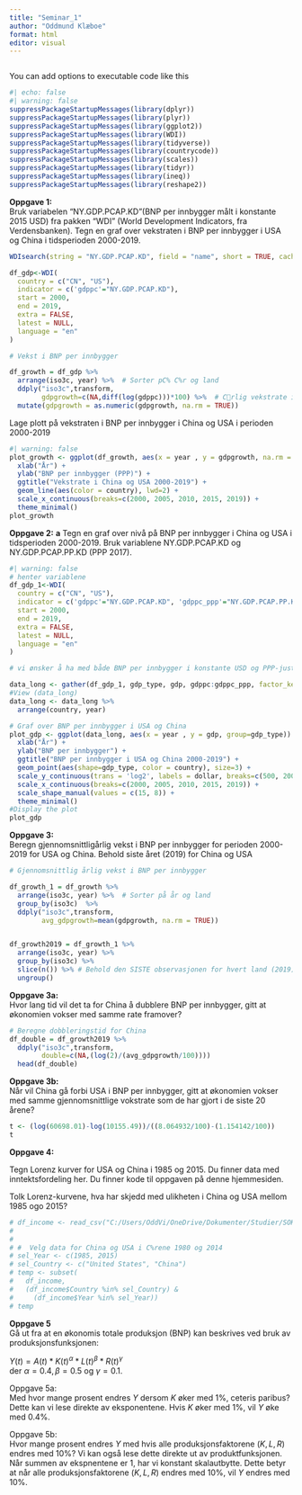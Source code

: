 ```yaml
---
title: "Seminar_1"
author: "Oddmund Klæboe"
format: html
editor: visual
---
```


```r

```

You can add options to executable code like this

```r
#| echo: false
#| warning: false
suppressPackageStartupMessages(library(dplyr))
suppressPackageStartupMessages(library(plyr))
suppressPackageStartupMessages(library(ggplot2))
suppressPackageStartupMessages(library(WDI))
suppressPackageStartupMessages(library(tidyverse))
suppressPackageStartupMessages(library(countrycode))
suppressPackageStartupMessages(library(scales))
suppressPackageStartupMessages(library(tidyr))
suppressPackageStartupMessages(library(ineq))
suppressPackageStartupMessages(library(reshape2))
```

**Oppgave 1:**\
Bruk variabelen "NY.GDP.PCAP.KD"(BNP per innbygger målt i konstante 2015 USD) fra pakken "WDI" (World Development Indicators, fra Verdensbanken). Tegn en graf over vekstraten i BNP per innbygger i USA og China i tidsperioden 2000-2019.

```r
WDIsearch(string = "NY.GDP.PCAP.KD", field = "name", short = TRUE, cache = NULL)
```

```r
df_gdp<-WDI(
  country = c("CN", "US"),
  indicator = c('gdppc'="NY.GDP.PCAP.KD"),  
  start = 2000,
  end = 2019,
  extra = FALSE,
  latest = NULL,
  language = "en"
)
```

```r
# Vekst i BNP per innbygger

df_growth = df_gdp %>%  
  arrange(iso3c, year) %>%  # Sorter pC% C%r og land
  ddply("iso3c",transform,
        gdpgrowth=c(NA,diff(log(gdppc)))*100) %>%  # Crlig vekstrate i gdppc
  mutate(gdpgrowth = as.numeric(gdpgrowth, na.rm = TRUE)) 


```

Lage plott på vekstraten i BNP per innbygger i China og USA i perioden 2000-2019

```r
#| warning: false
plot_growth <- ggplot(df_growth, aes(x = year , y = gdpgrowth, na.rm = TRUE)) +
  xlab("År") + 
  ylab("BNP per innbygger (PPP)") +
  ggtitle("Vekstrate i China og USA 2000-2019") +
  geom_line(aes(color = country), lwd=2) +
  scale_x_continuous(breaks=c(2000, 2005, 2010, 2015, 2019)) +
  theme_minimal()
plot_growth
```

**Oppgave 2:** **a** Tegn en graf over nivå på BNP per innbygger i China og USA i tidsperioden 2000-2019. Bruk variablene NY.GDP.PCAP.KD og NY.GDP.PCAP.PP.KD (PPP 2017).

```r
#| warning: false
# henter variablene
df_gdp_1<-WDI(
  country = c("CN", "US"),
  indicator = c('gdppc'="NY.GDP.PCAP.KD", 'gdppc_ppp'="NY.GDP.PCAP.PP.KD"),  
  start = 2000,
  end = 2019,
  extra = FALSE,
  latest = NULL,
  language = "en"
)

# vi ønsker å ha med både BNP per innbygger i konstante USD og PPP-justert BNP per innbygger. For å ha med begge i vår graf, må vi transformere data.

data_long <- gather(df_gdp_1, gdp_type, gdp, gdppc:gdppc_ppp, factor_key=TRUE)
#View (data_long)
data_long <- data_long %>% 
  arrange(country, year)

```

```r
# Graf over BNP per innbygger i USA og China
plot_gdp <- ggplot(data_long, aes(x = year , y = gdp, group=gdp_type)) +
  xlab("År") + 
  ylab("BNP per innbygger") + 
  ggtitle("BNP per innbygger i USA og China 2000-2019") +
  geom_point(aes(shape=gdp_type, color = country), size=3) +
  scale_y_continuous(trans = 'log2', labels = dollar, breaks=c(500, 2000, 8000, 32000, 120000)) +
  scale_x_continuous(breaks=c(2000, 2005, 2010, 2015, 2019)) +
  scale_shape_manual(values = c(15, 8)) +
  theme_minimal()
#Display the plot
plot_gdp
```

**Oppgave 3:**\
Beregn gjennomsnittligårlig vekst i BNP per innbygger for perioden 2000-2019 for USA og China. Behold siste året (2019) for China og USA

```r
# Gjennomsnittlig årlig vekst i BNP per innbygger

df_growth_1 = df_growth %>%  
  arrange(iso3c, year) %>%  # Sorter på år og land
  group_by(iso3c)  %>% 
  ddply("iso3c",transform,
        avg_gdpgrowth=mean(gdpgrowth, na.rm = TRUE))


df_growth2019 = df_growth_1 %>%  
  arrange(iso3c, year) %>% 
  group_by(iso3c) %>% 
  slice(n()) %>% # Behold den SISTE observasjonen for hvert land (2019)
  ungroup()
```

**Oppgave 3a:**\
Hvor lang tid vil det ta for China å dubblere BNP per innbygger, gitt at økonomien vokser med samme rate framover?

```r
# Beregne dobbleringstid for China
df_double = df_growth2019 %>%  
  ddply("iso3c",transform,
        double=c(NA,(log(2)/(avg_gdpgrowth/100))))
  head(df_double)
```

**Oppgave 3b:**\
Når vil China gå forbi USA i BNP per innbygger, gitt at økonomien vokser med samme gjennomsnittlige vokstrate som de har gjort i de siste 20 årene?

```r
t <- (log(60698.01)-log(10155.49))/((8.064932/100)-(1.154142/100))
t 
```

**Oppgave 4:**

Tegn Lorenz kurver for USA og China i 1985 og 2015. Du finner data med inntektsfordeling her. Du finner kode til oppgaven på denne hjemmesiden.

Tolk Lorenz-kurvene, hva har skjedd med ulikheten i China og USA mellom 1985 ogo 2015?

```r
# df_income <- read_csv("C:/Users/OddVi/OneDrive/Dokumenter/Studier/SOK-2011/Oppgaver/income.csv", skip = 2)
# 
# 
# #  Velg data for China og USA i C%rene 1980 og 2014
# sel_Year <- c(1985, 2015)
# sel_Country <- c("United States", "China")
# temp <- subset(
#   df_income, 
#   (df_income$Country %in% sel_Country) & 
#     (df_income$Year %in% sel_Year))
# temp
```

**Oppgave 5**  
Gå ut fra at en økonomis totale produksjon (BNP) kan beskrives ved bruk av produksjonsfunksjonen:  

$Y(t) = A(t)*K(t)^\alpha*L(t)^\beta*R(t)^\gamma$  
der $\alpha = 0.4,\beta = 0.5$ og $\gamma = 0.1$.  

Oppgave 5a:  
Med hvor mange prosent endres $Y$ dersom $K$ øker med 1$\%$, ceteris paribus?
Dette kan vi lese direkte av eksponentene. Hvis $K$ øker med 1$\%$, vil $Y$ øke 
med 0.4$\%$.  

Oppgave 5b:  
Hvor mange prosent endres $Y$ med hvis alle produksjonsfaktorene ($K,L,R$) endres
med 10$\%$?
Vi kan også lese dette direkte ut av produktfunksjonen. Når summen av ekspnentene er 1,
har vi konstant skalautbytte. Dette betyr at når alle produksjonsfaktorene ($K,L,R$) endres
med 10$\%$, vil $Y$ endres med 10$\%$.



